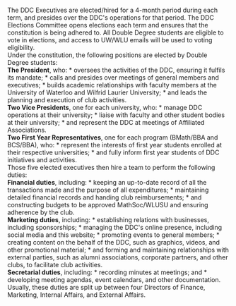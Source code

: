 <br />
The DDC Executives are elected/hired for a 4-month period during each term, and presides over the DDC's operations for that period. The DDC Elections Committee opens elections each term and ensures that the constitution is being adhered to. All Double Degree students are eligible to vote in elections, and access to UW/WLU emails will be used to voting eligibility.
<br />
Under the constitution, the following positions are elected by Double Degree students:
<br />
<b>The President</b>, who:
* oversees the activities of the DDC, ensuring it fulfils its mandate;
* calls and presides over meetings of general members and executives;
* builds academic relationships with faculty members at the University of Waterloo and Wilfrid Laurier University;
* and leads the planning and execution of club activities. 
<br />
<b>Two Vice Presidents</b>, one for each university, who:
* manage DDC operations at their university;
* liaise with faculty and other student bodies at their university; 
* and represent the DDC at meetings of Affiliated Associations.  
<br />
<b>Two First Year Representatives</b>, one for each program (BMath/BBA and BCS/BBA), who:
* represent the interests of first year students enrolled at their respective universities; 
* and
fully inform first year students of DDC initiatives and activities.  
<br />
Those five elected executives then hire a team to perform the following duties:
<br />
<b>Financial duties</b>, including:
* keeping an up-to-date record of all the transactions made and the purpose of all expenditures;
* maintaining detailed financial records and handing club reimbursements; 
* and constructing budgets to be approved MathSoc/WLUSU and ensuring adherence by the club.  
<br />
<b>Marketing duties</b>, including:
* establishing relations with businesses, including sponsorships;
* managing the DDC's online presence, including social media and this website;
* promoting events to general members;
* creating content on the behalf of the DDC, such as graphics, videos, and other promotional material; 
* and forming and maintaining relationships with external parties, such as alumni associations, corporate partners, and other clubs, to facilitate club activities.  
<br />
<b>Secretarial duties</b>, including:
* recording minutes at meetings; and
* developing meeting agendas, event calendars, and other documentation.

<br />
Usually, these duties are split up between four Directors of Finance, Marketing, Internal Affairs, and External Affairs.
